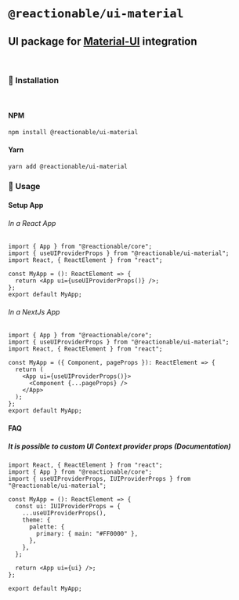 
<Meta title="UI Material/Home" />

# **`@reactionable/ui-material`**

## UI package for [Material-UI](https://material-ui.com) integration

<br />

### 🚀 Installation

<br />

#### NPM

```sh
npm install @reactionable/ui-material
```

#### Yarn

```sh
yarn add @reactionable/ui-material
```

### 🧾 Usage

#### Setup App

###### In a React App

```tsx
import { App } from "@reactionable/core";
import { useUIProviderProps } from "@reactionable/ui-material";
import React, { ReactElement } from "react";

const MyApp = (): ReactElement => {
  return <App ui={useUIProviderProps()} />;
};
export default MyApp;
```

###### In a NextJs App

```tsx
import { App } from "@reactionable/core";
import { useUIProviderProps } from "@reactionable/ui-material";
import React, { ReactElement } from "react";

const MyApp = ({ Component, pageProps }): ReactElement => {
  return (
    <App ui={useUIProviderProps()}>
      <Component {...pageProps} />
    </App>
  );
};
export default MyApp;
```

#### FAQ

##### It is possible to custom UI Context provider props (<LinkTo kind="UI Material/Components/UI">Documentation</LinkTo>)

```tsx
import React, { ReactElement } from "react";
import { App } from "@reactionable/core";
import { useUIProviderProps, IUIProviderProps } from "@reactionable/ui-material";

const MyApp = (): ReactElement => {
  const ui: IUIProviderProps = {
    ...useUIProviderProps(),
    theme: {
      palette: {
        primary: { main: "#FF0000" },
      },
    },
  };

  return <App ui={ui} />;
};

export default MyApp;
```

